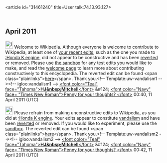 <article id="31461240" title=User talk:74.13.93.127>
	<talkpage id="31461240" title="User talk:74.13.93.127">
== April 2011 ==
[[File:Information.svg|25px|alt=|link=]] Welcome to Wikipedia. Although everyone is welcome to contribute to Wikipedia, at least one of [[Special:Contributions/74.13.93.127|your recent edits]], such as the one you made to [[:Honda K engine]], did not appear to be constructive and has been [[Help:Reverting|reverted]] or removed. Please use [[Wikipedia:Sandbox|the sandbox]] for any test edits you would like to make, and read the [[Wikipedia:Welcoming committee/Welcome to Wikipedia|welcome page]] to learn more about contributing constructively to this encyclopedia. The reverted edit can be found &lt;span class=&quot;plainlinks&quot;&gt;[http://en.wikipedia.org/w/index.php?diff=423430473 here]&lt;/span&gt;. Thank you.&lt;!-- Template:uw-vandalism1 --&gt;&lt;!-- igloo:vandalism1 --&gt; [[User:HJ Mitchell|&lt;font color=&quot;Teal&quot; face=&quot;Tahoma&quot;&gt;'''HJ&amp;nbsp;Mitchell'''&lt;/font&gt;]] &amp;#124; [[User talk:HJ Mitchell|&lt;font color=&quot;Navy&quot; face= &quot;Times New Roman&quot;&gt;Penny for your thoughts? &lt;/font&gt;]]  00:40, 11 April 2011 (UTC)

[[File:Information.svg|25px|alt=|link=]] Please refrain from making unconstructive edits to Wikipedia, as you did at [[:Honda K engine]]. Your edits appear to constitute [[Wikipedia:Vandalism|vandalism]] and have been [[Help:Reverting|reverted]] or removed. If you would like to experiment, please use the [[Wikipedia:Sandbox|sandbox]]. The reverted edit can be found &lt;span class=&quot;plainlinks&quot;&gt;[http://en.wikipedia.org/w/index.php?diff=423430723 here]&lt;/span&gt;. Thank you.&lt;!-- Template:uw-vandalism2 --&gt;&lt;!-- igloo:vandalism2 --&gt; [[User:HJ Mitchell|&lt;font color=&quot;Teal&quot; face=&quot;Tahoma&quot;&gt;'''HJ&amp;nbsp;Mitchell'''&lt;/font&gt;]] &amp;#124; [[User talk:HJ Mitchell|&lt;font color=&quot;Navy&quot; face= &quot;Times New Roman&quot;&gt;Penny for your thoughts? &lt;/font&gt;]]  00:42, 11 April 2011 (UTC)
	</talkpage>
</article>